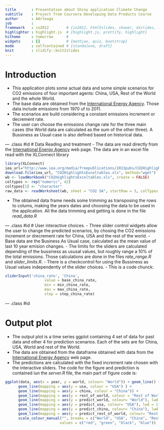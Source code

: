 ```yaml
---
title       : Presentation about Shiny application Climate Change
subtitle    : Project from Coursera Developing Data Products Course
author      : AArteaga
job         : 
framework   : io2012        # {io2012, html5slides, shower, dzslides, ...}
highlighter : highlight.js  # {highlight.js, prettify, highlight}
hitheme     : tomorrow      # 
widgets     : []            # {mathjax, quiz, bootstrap}
mode        : selfcontained # {standalone, draft}
knit        : slidify::knit2slides
---
```


# Introduction
- This application plots some actual data and some simple scenarios for CO2 emissions of four important agents: China, USA, Rest of the World and the whole World.
- The base data are obtained from the [International Energy Agency](http://www.iea.org/). Those data include emissions from 1970 uf to 2011.
- The scenarios are build considering a constant emissions increment or decrement rate. 
- The user can choose the emissions change rate for the three main cases (the World data are calculated as the sum of the other three). A Bussiness as Usual case is also defined based on historical data. 

--- .class #id 
# Data Reading and treatment
- The data are read directly from the [International Energy Agency](http://www.iea.org/) web page. The data are in an excel file read with the XLConnect library
```r
library(XLConnect)
iea_url="http://www.iea.org/media/freepublications/2013pubs/CO2HighlightsExceltables.xls"
download.file(iea_url, "CO2HighlightsExceltables.xls", method="wget")
wb <- loadWorkbook("CO2HighlightsExceltables.xls", create = FALSE)
coltypes <- rep("numeric", 42)
coltypes[1] <- "character"
raw_data <- readWorksheet(wb, sheet = "CO2 SA", startRow = 3, colTypes = coltypes)
```
- The obtained data frame needs some trimming as transposing the rows to colums, making the years dates and choosing the data to be used in the application. All the data trimming and getting is done in the file *read_data.R*



--- .class #id 
# User interactive choices.
- Three slider control widgets allow the user to change the predicted scenarios, by chosing the CO2 emissions increment or drecrement rate for China, USA and the rest of the world.
- Base data are the Business As Usual case, calculated as the mean value of last 10 year emision changes.
- The limits for the sliders are calculated depending of the bussiness as ususal values, but roughly range a 10% of the total emissions. Those calculations are done in the files *rate_range.R* and *slider_limits.R*.
- There is a checkcontrol for using the Bussiness as Usual values independently of the slider choices.
- This is a code chunck:
``` r
sliderInput('china_rate', 'China',
                  value = base_china_rate, 
                  min = min_china_rate, 
                  max = max_china_rate, 
                  step = step_china_rate)
```

--- .class #id 

# Output plot
- The output plot is a time series ggplot containing 4 set of data for past data and other 4 for prediction scenarios. Each of the sets are for China, USA, World and rest of the World. 
- The data are obtained from the dataframe obtained with data from the [International Energy Agency](http://www.iea.org/) web page.
- The predictions are calculated with the fixed increment rate chosen with the interactive sliders.
The code for the figure and prediction is contained iun the *server.R* file, the main part of figure code is:
``` r
ggplot(data, aes(x = year, y = world, colour= "World")) + geom_line() +
      geom_line(mapping = aes(y = usa, colour = "USA") ) +
      geom_line(mapping = aes(y = china, colour = "China")) +
      geom_line(mapping = aes(y = rest_of_world, colour = "Rest of World")) +
      geom_line(mapping = aes(y = predict_world, colour= "World"), lwd = 1.3, lty = "dashed") +
      geom_line(mapping = aes(y = predict_usa, colour= "USA"), lwd = 1.3, lty = "dashed") +
      geom_line(mapping = aes(y = predict_china, colour= "China"), lwd = 1.3, lty = "dashed") +
      geom_line(mapping = aes(y = predict_rest_of_world, colour= "Rest of World"), lwd = 1.3, lty = "dashed") +
      scale_colour_manual("", breaks = c("World", "USA", "China", "Rest of World"),
                         values = c("red", "green", "black", "blue"))
```
